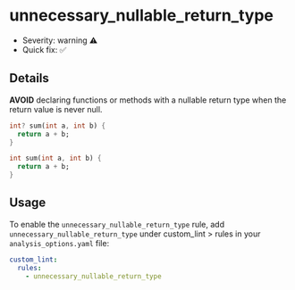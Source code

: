# unnecessary_nullable_return_type

- Severity: warning ⚠️
- Quick fix: ✅

## Details

**AVOID** declaring functions or methods with a nullable return type when the return value is never null.

```dart title="Bad"
int? sum(int a, int b) {
  return a + b;
}
```

```dart title="Good"
int sum(int a, int b) {
  return a + b;
}
```

## Usage

To enable the `unnecessary_nullable_return_type` rule, add `unnecessary_nullable_return_type` under custom_lint > rules in your `analysis_options.yaml` file:

```yaml
custom_lint:
  rules:
    - unnecessary_nullable_return_type
```
